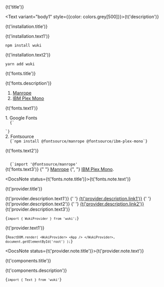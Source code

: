 

<Meta title="Getting Start/Installation" />

<Text tag="h1">
{t('title')}
</Text>

<Text variant="body1" style={{color: colors.grey[500]}}>{t('description')}</Text>

<!--<ol>
  <li><a href="#">Установка</a></li>
  <li><a href="#">Шрифты</a></li>
  <li><a href="#">Провайдер</a></li>
  <li><a href="#">Компоненты</a></li>
</ol>-->

<Text tag="h2" variant="h4">{t('installation.title')}</Text>

<Text variant="body2">{t('installation.text1')}</Text>

<Code>npm install wuki</Code>

<Text variant="body2">{t('installation.text2')}</Text>

<Code>yarn add wuki</Code>

<Text tag="h2" variant="h4">{t('fonts.title')}</Text>

<Text variant="body2">{t('fonts.description')}</Text>

  1. [Manrope](https://fonts.google.com/specimen/Manrope)
  2. [IBM Plex Mono](https://fonts.google.com/specimen/IBM+Plex+Mono?query=ibm+plex+mono)

<Text variant="body2">{t('fonts.text1')}</Text>

<Text tag="h3" variant="body1">
  1. Google Fonts
</Text>

<Code>
  {`<link rel="preconnect" href="https://fonts.googleapis.com"> 
<link rel="preconnect" href="https://fonts.gstatic.com" crossorigin> 
<link rel="stylesheet" href="https://fonts.googleapis.com/css2?family=IBM+Plex+Mono&family=Manrope:wght@200;300;400;500;600;700;800&display=swap">`}
</Code>

<Text tag="h3" variant="body1">
  2. Fontsource
</Text>

<Code>
  {`npm install @fontsource/manrope @fontsource/ibm-plex-mono`}
</Code>

<Text variant="body2">{t('fonts.text2')}</Text>

<Code>
  {`import '@fontsource/manrope'
</Code>

<Text variant="body2">
  {t('fonts.text3')}
  {" "}
  <a href="https://fontsource.org/fonts/manrope" target="_blank">Manrope</a>
  {", "}
  <a href="https://fontsource.org/fonts/ibm-plex-mono" target="_blank">IBM Plex Mono</a>.
</Text>

<DocsNote status={t('fonts.note.title')}>{t('fonts.note.text')}</DocsNote>

<Text tag="h2" variant="h4">{t('provider.title')}</Text>

<Text variant="body2">
  {t('provider.description.text1')}
  {' '}
  <a href="?path=/docs/getting-start-theming--page">{t('provider.description.link1')}</a>
  {' '}
  {t('provider.description.text2')}
  {' '}
  <a href="https://necolas.github.io/normalize.css/">{t('provider.description.link2')}</a>
  {t('provider.description.text3')}
</Text>

<Code>{`import { WukiProvider } from 'wuki';`}</Code>

<Text variant="body2">{t('provider.text1')}</Text>

<Code>{`ReactDOM.render(
  <WukiProvider>
    <App />
  </WukiProvider>,
  document.getElementById('root')
);`}</Code>

<DocsNote status={t('provider.note.title')}>{t('provider.note.text')}</DocsNote>

<Text tag="h2" variant="h4">{t('components.title')}</Text>

<Text variant="body2">{t('components.description')}</Text>

<Code>{`import { Text } from 'wuki'`}</Code>